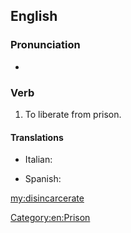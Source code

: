 ==English==

===Pronunciation===
* {{audio|en-us-disincarcerate.ogg|Audio (US)|lang=en}}

===Verb===
{{en-verb|disincarcerat}}

# {{label|en|obsolete}} To liberate from prison.

====Translations====
{{trans-top|liberate from prison}}
* Italian: {{t+|it|scarcerare}}
{{trans-mid}}
* Spanish: {{t|es|desincarcerar}}
{{trans-bottom}}

[[my:disincarcerate]]
[[Category:en:Prison]]